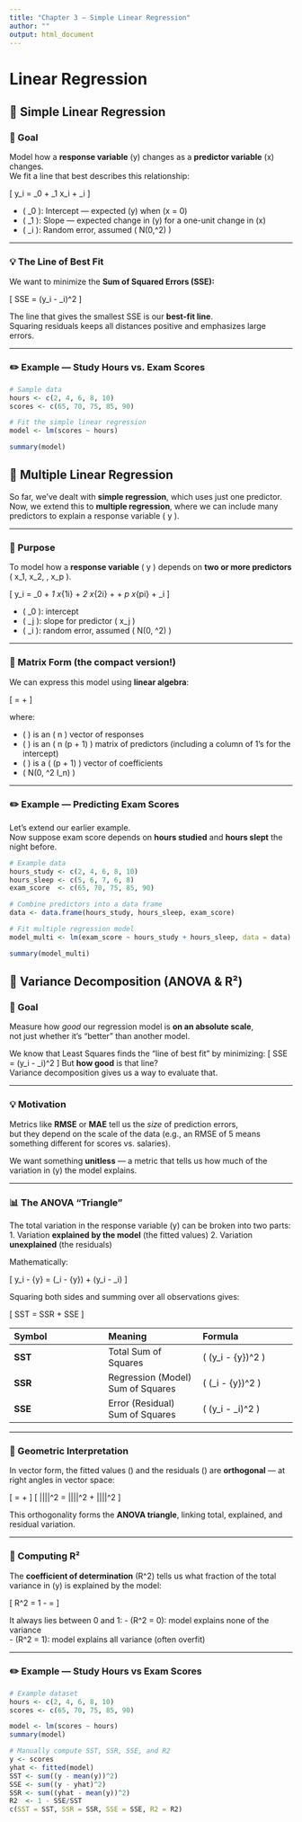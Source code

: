 ---
title: "Chapter 3 — Simple Linear Regression"
author: ""
output: html_document
---
# Linear Regression

## 🌿 Simple Linear Regression

### 🎯 Goal
Model how a **response variable** \(y\) changes as a **predictor variable** \(x\) changes.  
We fit a line that best describes this relationship:

\[
y_i = \beta_0 + \beta_1 x_i + \epsilon_i
\]

- \( \beta_0 \): Intercept — expected \(y\) when \(x = 0\)  
- \( \beta_1 \): Slope — expected change in \(y\) for a one-unit change in \(x\)  
- \( \epsilon_i \): Random error, assumed \( \sim N(0,\sigma^2) \)

---

### 💡 The Line of Best Fit

We want to minimize the **Sum of Squared Errors (SSE):**

\[
SSE = \sum (y_i - \hat{y}_i)^2
\]

The line that gives the smallest SSE is our **best-fit line**.  
Squaring residuals keeps all distances positive and emphasizes large errors.

---

### ✏️ Example — Study Hours vs. Exam Scores

```{r}
# Sample data
hours <- c(2, 4, 6, 8, 10)
scores <- c(65, 70, 75, 85, 90)

# Fit the simple linear regression
model <- lm(scores ~ hours)

summary(model)
```
## 🌸 Multiple Linear Regression

So far, we’ve dealt with **simple regression**, which uses just one predictor.  
Now, we extend this to **multiple regression**, where we can include many predictors to explain a response variable \( y \).

---

### 🎯 Purpose

To model how a **response variable** \( y \) depends on **two or more predictors** \( x_1, x_2, \dots, x_p \).

\[
y_i = \beta_0 + \beta_1 x_{1i} + \beta_2 x_{2i} + \cdots + \beta_p x_{pi} + \epsilon_i
\]

- \( \beta_0 \): intercept  
- \( \beta_j \): slope for predictor \( x_j \)  
- \( \epsilon_i \): random error, assumed \( \sim N(0, \sigma^2) \)

---

### 🧮 Matrix Form (the compact version!)

We can express this model using **linear algebra**:

\[
\mathbf{y} = \mathbf{X}\boldsymbol{\beta} + \boldsymbol{\epsilon}
\]

where:

- \( \mathbf{y} \) is an \( n \times 1 \) vector of responses  
- \( \mathbf{X} \) is an \( n \times (p + 1) \) matrix of predictors (including a column of 1’s for the intercept)  
- \( \boldsymbol{\beta} \) is a \( (p + 1) \times 1 \) vector of coefficients  
- \( \boldsymbol{\epsilon} \sim N(0, \sigma^2 I_n) \)

---

### ✏️ Example — Predicting Exam Scores

Let’s extend our earlier example.  
Now suppose exam score depends on **hours studied** and **hours slept** the night before.

```{r}
# Example data
hours_study <- c(2, 4, 6, 8, 10)
hours_sleep <- c(5, 6, 7, 6, 8)
exam_score  <- c(65, 70, 75, 85, 90)

# Combine predictors into a data frame
data <- data.frame(hours_study, hours_sleep, exam_score)

# Fit multiple regression model
model_multi <- lm(exam_score ~ hours_study + hours_sleep, data = data)

summary(model_multi)
```

## 🌿 Variance Decomposition (ANOVA & R²)

### 🎯 Goal
Measure how *good* our regression model is **on an absolute scale**,  
not just whether it’s “better” than another model.

We know that Least Squares finds the “line of best fit” by minimizing:
\[
SSE = \sum (y_i - \hat{y}_i)^2
\]
But **how good** is that line?  
Variance decomposition gives us a way to evaluate that.

---

### 💡 Motivation

Metrics like **RMSE** or **MAE** tell us the *size* of prediction errors,  
but they depend on the scale of the data (e.g., an RMSE of 5 means something different for scores vs. salaries).  

We want something **unitless** — a metric that tells us how much of the variation in \(y\) the model explains.

---

### 📊 The ANOVA “Triangle”

The total variation in the response variable \(y\) can be broken into two parts:
1. Variation **explained by the model** (the fitted values)
2. Variation **unexplained** (the residuals)

Mathematically:

\[
y_i - \bar{y} = (\hat{y}_i - \bar{y}) + (y_i - \hat{y}_i)
\]

Squaring both sides and summing over all observations gives:

\[
SST = SSR + SSE
\]

| Symbol | Meaning | Formula |
|:--|:--|:--|
| **SST** | Total Sum of Squares | \( \sum (y_i - \bar{y})^2 \) |
| **SSR** | Regression (Model) Sum of Squares | \( \sum (\hat{y}_i - \bar{y})^2 \) |
| **SSE** | Error (Residual) Sum of Squares | \( \sum (y_i - \hat{y}_i)^2 \) |

---

### 🧭 Geometric Interpretation

In vector form, the fitted values \(\hat{\mathbf{y}}\) and the residuals \(\mathbf{e}\) are **orthogonal** — at right angles in vector space:

\[
\mathbf{y} = \hat{\mathbf{y}} + \mathbf{e}
\]
\[
||\mathbf{y}||^2 = ||\hat{\mathbf{y}}||^2 + ||\mathbf{e}||^2
\]

This orthogonality forms the **ANOVA triangle**, linking total, explained, and residual variation.

---

### 🧮 Computing R²

The **coefficient of determination** \(R^2\) tells us what fraction of the total variance in \(y\) is explained by the model:

\[
R^2 = 1 - \frac{SSE}{SST} = \frac{SSR}{SST}
\]

It always lies between 0 and 1:
- \(R^2 = 0\): model explains none of the variance  
- \(R^2 = 1\): model explains all variance (often overfit)

---

### ✏️ Example — Study Hours vs Exam Scores

```{r}
# Example dataset
hours <- c(2, 4, 6, 8, 10)
scores <- c(65, 70, 75, 85, 90)

model <- lm(scores ~ hours)
summary(model)

# Manually compute SST, SSR, SSE, and R2
y <- scores
yhat <- fitted(model)
SST <- sum((y - mean(y))^2)
SSE <- sum((y - yhat)^2)
SSR <- sum((yhat - mean(y))^2)
R2  <- 1 - SSE/SST
c(SST = SST, SSR = SSR, SSE = SSE, R2 = R2)
```
